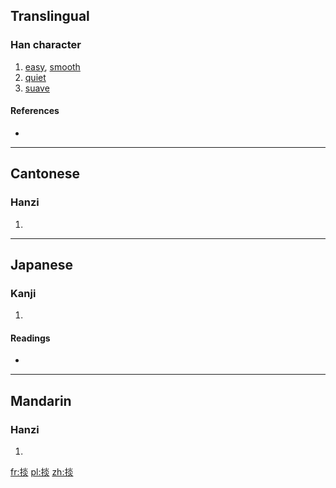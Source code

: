 ==Translingual==

===Han character===
{{Han char|rn=64|rad=手|as=08|sn=11|four=5908<sub>9</sub>|canj=手火火 (QFF)}}

# [[easy]], [[smooth]]
# [[quiet]]
# [[suave]]

====References====
* {{Han ref|kx=0438.080|dkj=12270|dj=0788.060|hdz=31906.060|uh=639E|ud=25502|bh=D56C|bd=54636}}

----

==Cantonese==

===Hanzi===
{{yue-hanzi|jyut=|y=sim3}}

# {{defn|lang=yue|sort=手08}}

----

==Japanese==

===Kanji===
{{ja-kanji|grade=|rs=手08}}

# {{defn|lang=ja|sort=手08}}

====Readings====
* {{ja-readings|on=[[えん]] (en), [[せん]] (sen)|kun=[[のべる]] (noberu)}}

----

==Mandarin==

===Hanzi===
{{cmn-hanzi|pin=[[shàn]] ([[shan4]]), [[yàn]] ([[yan4]])|wg=shan<sup>4</sup>, yen<sup>4</sup>}}

# {{defn|lang=cmn|sort=手08}}

[[fr:掞]]
[[pl:掞]]
[[zh:掞]]
